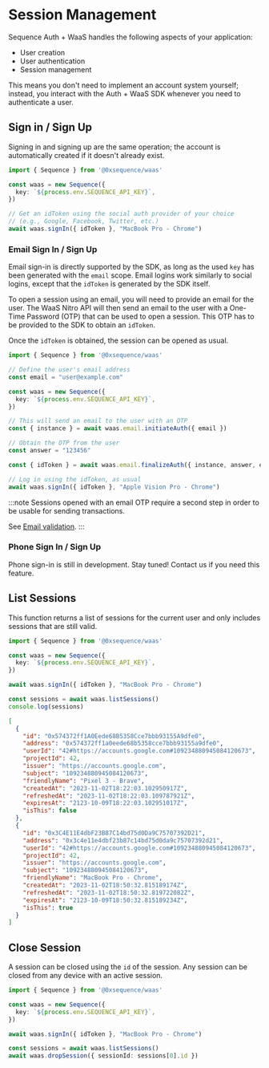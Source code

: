 # Session Management

Sequence Auth + WaaS handles the following aspects of your application:

- User creation
- User authentication
- Session management

This means you don't need to implement an account system yourself; instead, you interact with the Auth + WaaS SDK whenever you need to authenticate a user.

## Sign in / Sign Up

Signing in and signing up are the same operation; the account is automatically created if it doesn't already exist.

```ts
import { Sequence } from '@0xsequence/waas'

const waas = new Sequence({
  key: `${process.env.SEQUENCE_API_KEY}`,
})

// Get an idToken using the social auth provider of your choice
// (e.g., Google, Facebook, Twitter, etc.)
await waas.signIn({ idToken }, "MacBook Pro - Chrome")
```

### Email Sign In / Sign Up

Email sign-in is directly supported by the SDK, as long as the used `key` has been generated with the `email` scope. Email logins work similarly to social logins, except that the `idToken` is generated by the SDK itself.

To open a session using an email, you will need to provide an email for the user. The WaaS Nitro API will then send an email to the user with a One-Time Password (OTP) that can be used to open a session. This OTP has to be provided to the SDK to obtain an `idToken`.

Once the `idToken` is obtained, the session can be opened as usual.

```ts
import { Sequence } from '@0xsequence/waas'

// Define the user's email address
const email = "user@example.com"

const waas = new Sequence({
  key: `${process.env.SEQUENCE_API_KEY}`,
})

// This will send an email to the user with an OTP
const { instance } = await waas.email.initiateAuth({ email })

// Obtain the OTP from the user
const answer = "123456"

const { idToken } = await waas.email.finalizeAuth({ instance, answer, email })

// Log in using the idToken, as usual
await waas.signIn({ idToken }, "Apple Vision Pro - Chrome")
```

:::note
Sessions opened with an email OTP require a second step in order to be usable for sending transactions.

See [Email validation](/waas/waas-auth/validation).
:::

### Phone Sign In / Sign Up

Phone sign-in is still in development. Stay tuned!
Contact us if you need this feature.

## List Sessions

This function returns a list of sessions for the current user and only includes sessions that are still valid.

```ts
import { Sequence } from '@0xsequence/waas'

const waas = new Sequence({
  key: `${process.env.SEQUENCE_API_KEY}`,
})

await waas.signIn({ idToken }, "MacBook Pro - Chrome")

const sessions = await waas.listSessions()
console.log(sessions)
```

```json
[
  {
    "id": "0x574372ff1A0Eede68B5358Cce7bbb93155A9dfe0",
    "address": "0x574372ff1a0eede68b5358cce7bbb93155a9dfe0",
    "userId": "42#https://accounts.google.com#109234880945084120673",
    "projectId": 42,
    "issuer": "https://accounts.google.com",
    "subject": "109234880945084120673",
    "friendlyName": "Pixel 3 - Brave",
    "createdAt": "2023-11-02T18:22:03.102950917Z",
    "refreshedAt": "2023-11-02T18:22:03.109787921Z",
    "expiresAt": "2123-10-09T18:22:03.102951017Z",
    "isThis": false
  },
  {
    "id": "0x3C4E11E4dbF23B87C14bd75d0Da9C75707392D21",
    "address": "0x3c4e11e4dbf23b87c14bd75d0da9c75707392d21",
    "userId": "42#https://accounts.google.com#109234880945084120673",
    "projectId": 42,
    "issuer": "https://accounts.google.com",
    "subject": "109234880945084120673",
    "friendlyName": "MacBook Pro - Chrome",
    "createdAt": "2023-11-02T18:50:32.815189174Z",
    "refreshedAt": "2023-11-02T18:50:32.819722082Z",
    "expiresAt": "2123-10-09T18:50:32.815189234Z",
    "isThis": true
  }
]
```

## Close Session

A session can be closed using the `id` of the session. Any session can be closed from any device with an active session.

```ts
import { Sequence } from '@0xsequence/waas'

const waas = new Sequence({
  key: `${process.env.SEQUENCE_API_KEY}`,
})

await waas.signIn({ idToken }, "MacBook Pro - Chrome")

const sessions = await waas.listSessions()
await waas.dropSession({ sessionId: sessions[0].id })
```
